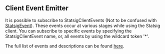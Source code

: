 
## Client Event Emitter

It is possible to subscribe to StatsigClientEvents (Not to be confused with [StatsigEvent](#event-logging)). These events occur at various stages while using the Statsig client.
You can subscribe to specific events by specifying the StatsigClientEvent name, or, all events by using the wildcard token '\*'.

<GitHubEmbed url="https://raw.githubusercontent.com/statsig-io/js-client-monorepo/main/samples/react/src/samples/precomputed-client/sample-precomp-client-event.tsx" />

The full list of events and descriptions can be found [here](https://github.com/statsig-io/js-client-monorepo/blob/main/packages/client-core/src/StatsigClientEventEmitter.ts).
